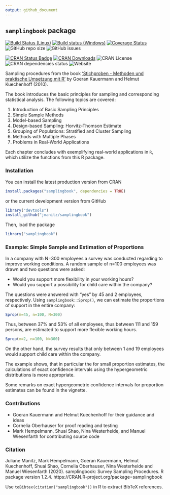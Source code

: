 ```yaml
---
output: github_document
---
```


## `samplingbook` package

[![Build Status (Linux)](https://travis-ci.org/jmanitz/samplingbook.svg?branch=master)](https://travis-ci.org/jmanitz/samplingbook)
[![Build status (Windows)](https://ci.appveyor.com/api/projects/status/github/jmanitz/samplingbook?branch=master&svg=true)](https://ci.appveyor.com/project/jmanitz/samplingbook/branch/master)
[![Coverage Status](https://coveralls.io/repos/github/jmanitz/samplingbook/badge.svg)](https://coveralls.io/github/jmanitz/samplingbook)
![GitHub repo size](https://img.shields.io/github/repo-size/jmanitz/samplingbook)
![GitHub issues](https://img.shields.io/github/issues/jmanitz/samplingbook)

[![CRAN Status Badge](http://www.r-pkg.org/badges/version/samplingbook)](https://CRAN.R-project.org/package=samplingbook)
[![CRAN Downloads](http://cranlogs.r-pkg.org/badges/samplingbook)](https://CRAN.R-project.org/package=samplingbook)
![CRAN License](https://img.shields.io/cran/l/samplingbook)
![CRAN dependencies status](https://img.shields.io/librariesio/release/CRAN/samplingbook)
![Website](https://img.shields.io/website?url=http%3A%2F%2Fsamplingbook.manitz.org%2F)

Sampling procedures from the book ['Stichproben - Methoden und praktische Umsetzung mit R'](https://www.springer.com/de/book/9783642123177) by Goeran Kauermann and Helmut Kuechenhoff (2010).

The book introduces the basic principles for sampling and corresponding statistical analysis. The following topics are covered: 

1. Introduction of Basic Sampling Principles 
2. Simple Sample Methods
3. Model-based Sampling
4. Design-based Sampling: Horvitz-Thomson Estimate
5. Grouping of Populations: Stratified and Cluster Sampling
6. Methods with Multiple Phases 
7. Problems in Real-World Applications

Each chapter concludes with exemplifying real-world applications in `R`, which utilize the functions from this R package.

### Installation

You can install the latest production version from CRAN

```r
install.packages("samplingbook", dependencies = TRUE)
```

or the current development version from GitHub

```r
library("devtools")
install_github("jmanitz/samplingbook")
```

Then, load the package

```r
library("samplingbook")
```

### Example: Simple Sample and Estimation of Proportions

In a company with N=300 employees a survey was conducted regarding to improve working conditions. A random sample of n=100 employees was drawn and two questions were asked: 

- Would you support more flexibility in your working hours? 
- Would you support a possibility for child care within the company? 

The questions were answered with "yes" by 45 and 2 employees, respectively. Using `samplingbook::Sprop()`, we can estimate the proportions of support in the entire company:
``` r
Sprop(m=45, n=100, N=300)
```

Thus, between 37% and 53% of all employees, thus between 111 and 159 persons, are estimated to support more flexible working hours.

``` r
Sprop(m=2, n=100, N=300)
```

On the other hand, the survey results that only between 1 and 19 employees would support child care within the company. 

The example shows, that in particular the for small proportion estimates, the calculations of exact confidence intervals using the hypergeometric distributions is more appropriate. 

Some remarks on exact hypergeometric confidence intervals for proportion estimates can be found in the vignette. 

<!--
``` r
vignette(package="samplingbook")
vignette('Sprop-vignette')
```
-->

### Contributions

* Goeran Kauermann and Helmut Kuechenhoff for their guidance and ideas 
* Cornelia Oberhauser for proof reading and testing
* Mark Hempelmann, Shuai Shao, Nina Westerheide, and Manuel Wiesenfarth for contributing source code

### Citation

Juliane Manitz, Mark Hempelmann, Goeran Kauermann, Helmut Kuechenhoff, Shuai Shao, Cornelia Oberhauser, Nina Westerheide and Manuel Wiesenfarth (2020). samplingbook: Survey Sampling Procedures. R package version 1.2.4. https://CRAN.R-project.org/package=samplingbook
  
Use `toBibtex(citation("samplingbook"))` in R to extract BibTeX references.


